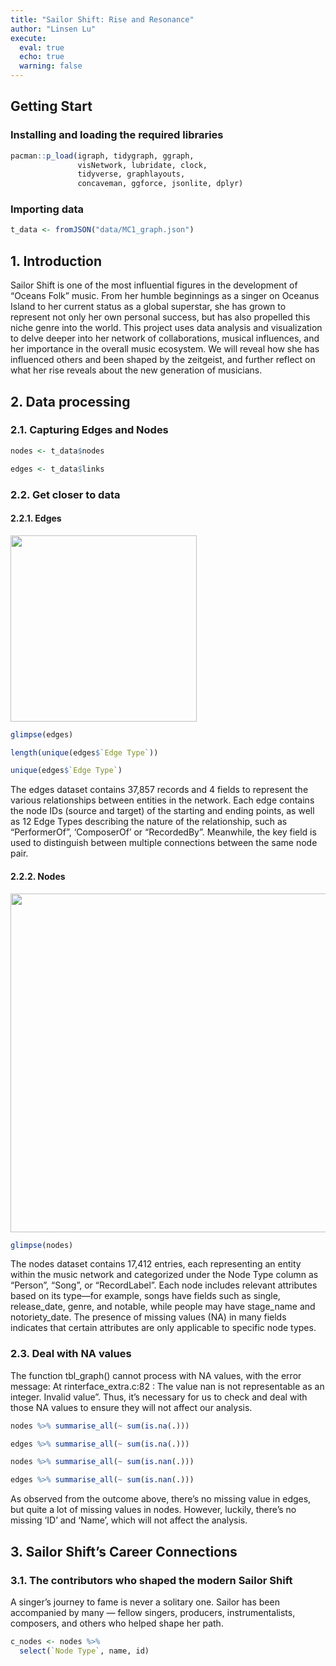 ```yaml
---
title: "Sailor Shift: Rise and Resonance"
author: "Linsen Lu"
execute: 
  eval: true
  echo: true
  warning: false
---
```


## Getting Start

### **Installing and loading the required libraries**

```R
pacman::p_load(igraph, tidygraph, ggraph, 
               visNetwork, lubridate, clock,
               tidyverse, graphlayouts, 
               concaveman, ggforce, jsonlite, dplyr)
```

### **Importing data**

```R
t_data <- fromJSON("data/MC1_graph.json")
```

## 1. Introduction

Sailor Shift is one of the most influential figures in the development of “Oceans Folk” music. From her humble beginnings as a singer on Oceanus Island to her current status as a global superstar, she has grown to represent not only her own personal success, but has also propelled this niche genre into the world. This project uses data analysis and visualization to delve deeper into her network of collaborations, musical influences, and her importance in the overall music ecosystem. We will reveal how she has influenced others and been shaped by the zeitgeist, and further reflect on what her rise reveals about the new generation of musicians.

## 2. Data processing

### 2.1. Capturing Edges and Nodes

```R
nodes <- t_data$nodes

edges <- t_data$links
```

### 2.2. Get closer to data

#### 2.2.1. Edges

![](Pics/Edges.png){width="298"}

```R
glimpse(edges)
```

```R
length(unique(edges$`Edge Type`))

unique(edges$`Edge Type`)

```

The edges dataset contains 37,857 records and 4 fields to represent the various relationships between entities in the network. Each edge contains the node IDs (source and target) of the starting and ending points, as well as 12 Edge Types describing the nature of the relationship, such as “PerformerOf”, ‘ComposerOf’ or “RecordedBy”. Meanwhile, the key field is used to distinguish between multiple connections between the same node pair.

#### 2.2.2. Nodes

![](Pics/Nodes.jpg){width="542"}

```R
glimpse(nodes)
```
The nodes dataset contains 17,412 entries, each representing an entity within the music network and categorized under the Node Type column as "Person", "Song", or "RecordLabel". Each node includes relevant attributes based on its type—for example, songs have fields such as single, release_date, genre, and notable, while people may have stage_name and notoriety_date. The presence of missing values (NA) in many fields indicates that certain attributes are only applicable to specific node types.

### 2.3. Deal with NA values

The function tbl_graph() cannot process with NA values, with the error message: At rinterface_extra.c:82 : The value nan is not representable as an integer. Invalid value". Thus, it's necessary for us to check and deal with those NA values to ensure they will not affect our analysis.

```R
nodes %>% summarise_all(~ sum(is.na(.)))

edges %>% summarise_all(~ sum(is.na(.)))

nodes %>% summarise_all(~ sum(is.nan(.)))

edges %>% summarise_all(~ sum(is.nan(.)))

```
As observed from the outcome above, there's no missing value in edges, but quite a lot of missing values in nodes. However, luckily, there's no missing 'ID' and 'Name', which will not affect the analysis.


## 3. Sailor Shift’s Career Connections

### 3.1. The contributors who shaped the modern Sailor Shift

A singer’s journey to fame is never a solitary one. Sailor has been accompanied by many — fellow singers, producers, instrumentalists, composers, and others who helped shape her path.

```R
c_nodes <- nodes %>%
  select(`Node Type`, name, id)




```




























```R

```
